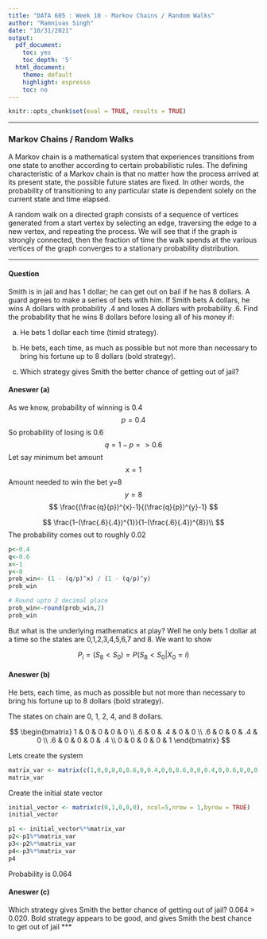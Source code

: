 ---
title: "DATA 605 : Week 10 - Markov Chains / Random Walks"
author: "Ramnivas Singh"
date: "10/31/2021"
output:
  pdf_document:
    toc: yes
    toc_depth: '5'
  html_document:
    theme: default
    highlight: espresso
    toc: no
---

```{r setup, include=FALSE}
knitr::opts_chunk$set(eval = TRUE, results = TRUE)
```
--------------------------------------------------------------------------------
### Markov Chains / Random Walks

A Markov chain is a mathematical system that experiences transitions from one state to another according to certain probabilistic rules. The defining characteristic of a Markov chain is that no matter how the process arrived at its present state, the possible future states are fixed. In other words, the probability of transitioning to any particular state is dependent solely on the current state and time elapsed.

A random walk on a directed graph consists of a sequence of vertices generated from a start vertex by selecting an edge, traversing the edge to a new vertex, and repeating the process. We will see that if the graph is strongly connected, then the fraction of time the walk spends at the various vertices of the graph converges to a stationary probability distribution.

***

#### Question
Smith is in jail and has 1 dollar; he can get out on bail if he has 8 dollars. A guard agrees to make a series of bets with him. If Smith bets A dollars, he wins A dollars with probability .4 and loses A dollars with probability .6. Find the probability that he wins 8 dollars before losing all of his money if:

(a) He bets 1 dollar each time (timid strategy).

(b) He bets, each time, as much as possible but not more than necessary to bring his fortune up to 8 dollars (bold strategy).

(c) Which strategy gives Smith the better chance of getting out of jail?

#### Aneswer (a)

As we know, probability of winning is 0.4
$$
p=0.4
$$
So probability of losing is 0.6
$$
q= 1-p = >0.6
$$
Let say minimum bet amount 
$$
x =1 
$$
Amount needed to win the bet y=8
$$
y =8
$$
$$
\frac{(\frac{q}{p})^{x}-1}{(\frac{q}{p})^{y}-1}
$$

$$
\frac{1-(\frac{.6}{.4})^{1}}{1-(\frac{.6}{.4})^{8}}\\
$$
The probability comes out to roughly 0.02 

```{r}
p<-0.4
q<-0.6
x<-1
y<-8
prob_win<- (1 - (q/p)^x) / (1 - (q/p)^y)
prob_win

# Round upto 2 decimal place
prob_win<-round(prob_win,2)
prob_win
```

But what is the underlying mathematics at play? Well he only bets 1 dollar at a time so the states are 0,1,2,3,4,5,6,7 and 8. We want to show

$$
P_i=(S_8<S_0)=P(S_8<S_0|X_0=i)
$$

#### Aneswer (b)

He bets, each time, as much as possible but not more than necessary to bring his fortune up to 8 dollars (bold strategy).

The states on chain are 0, 1, 2, 4, and 8 dollars. 

$$
\begin{bmatrix} 1 & 0 & 0 & 0 & 0 \\ .6 & 0 & .4 & 0 & 0 \\ .6 & 0 & 0 & .4 & 0 \\ .6 & 0 & 0 & 0 & .4 \\ 0 & 0 & 0 & 0 & 1 \end{bmatrix}
$$


Lets create the system
```{r}
matrix_var <- matrix(c(1,0,0,0,0,0.6,0,0.4,0,0,0.6,0,0,0.4,0,0.6,0,0,0,0.4,0,0,0,0,1), ncol=5,nrow=5, byrow = TRUE)
matrix_var
```

Create the initial state vector 
```{r}
initial_vector <- matrix(c(0,1,0,0,0), ncol=5,nrow = 1,byrow = TRUE)
initial_vector
```


```{r}
p1 <- initial_vector%*%matrix_var
p2<-p1%*%matrix_var
p3<-p2%*%matrix_var
p4<-p3%*%matrix_var
p4
```

Probability is 0.064

#### Aneswer (c) 

Which strategy gives Smith the better chance of getting out of jail?
0.064 > 0.020. Bold strategy appears to be good, and gives Smith the best chance to get out of jail
***

